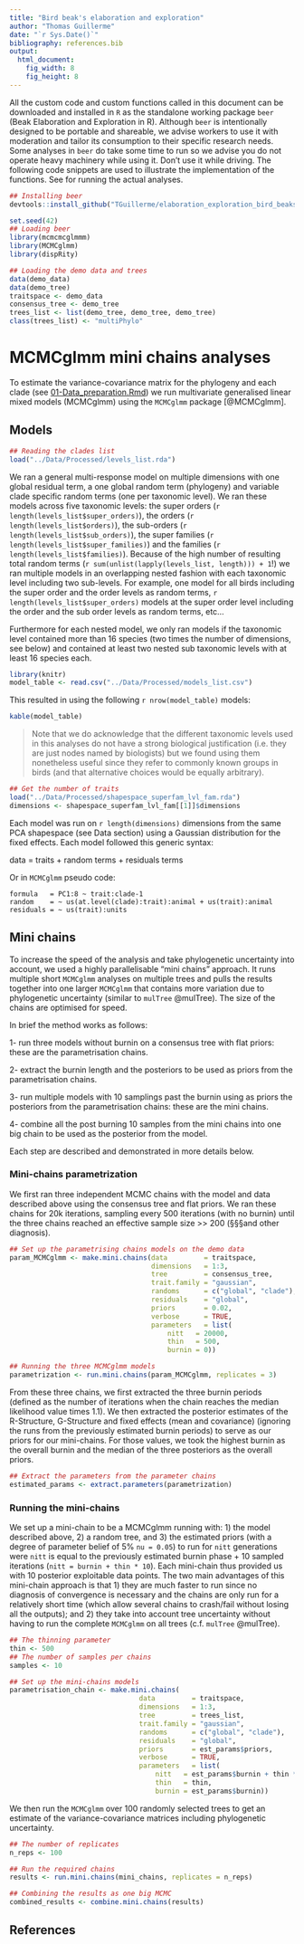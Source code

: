 ```yaml
---
title: "Bird beak's elaboration and exploration"
author: "Thomas Guillerme"
date: "`r Sys.Date()`"
bibliography: references.bib
output:
  html_document:
    fig_width: 8
    fig_height: 8
---
```


All the custom code and custom functions called in this document can be downloaded and installed in `R` as the standalone working package `beer` (Beak Elaboration and Exploration in R).
Although `beer` is intentionally designed to be portable and shareable, we advise workers to use it with moderation and tailor its consumption to their specific research needs.
Some analyses in `beer` do take some time to run so we advise you do not operate heavy machinery while using it.
Don't use it while driving.
The following code snippets are used to illustrate the implementation of the functions.
See <!-- §§§run_replicates_script --> for running the actual analyses.


```r
## Installing beer
devtools::install_github("TGuillerme/elaboration_exploration_bird_beaks/beer")
```

```r
set.seed(42)
## Loading beer
library(mcmcmcglmmm)
library(MCMCglmm)
library(dispRity)

## Loading the demo data and trees
data(demo_data)
data(demo_tree)
traitspace <- demo_data
consensus_tree <- demo_tree
trees_list <- list(demo_tree, demo_tree, demo_tree)
class(trees_list) <- "multiPhylo"
```

# MCMCglmm mini chains analyses

To estimate the variance-covariance matrix for the phylogeny and each clade (see [01-Data_preparation.Rmd](01-Data_preparation.Rmd)) we run multivariate generalised linear mixed models (MCMCglmm) using the `MCMCglmm` package [@MCMCglmm].

## Models


```r
## Reading the clades list
load("../Data/Processed/levels_list.rda")
```

We ran a general multi-response model on multiple dimensions with one global residual term, a one global random term (phylogeny) and variable clade specific random terms (one per taxonomic level).
We ran these models across five taxonomic levels: the super orders (`r length(levels_list$super_orders)`), the orders (`r length(levels_list$orders)`), the sub-orders (`r length(levels_list$sub_orders)`), the super families (`r length(levels_list$super_families)`) and the families (`r length(levels_list$families)`).
Because of the high number of resulting total random terms (`r sum(unlist(lapply(levels_list, length))) + 1`!) we ran multiple models in an overlapping nested fashion with each taxonomic level including two sub-levels.
For example, one model for all birds including the super order and the order levels as random terms, `r length(levels_list$super_orders)` models at the super order level including the order and the sub order levels as random terms, etc...

Furthermore for each nested model, we only ran models if the taxonomic level contained more than 16 species (two times the number of dimensions, see below) and contained at least two nested sub taxonomic levels with at least 16 species each.

```r
library(knitr)
model_table <- read.csv("../Data/Processed/models_list.csv")
```

This resulted in using the following `r nrow(model_table)` models:

```r
kable(model_table)
```

> Note that we do acknowledge that the different taxonomic levels used in this analyses do not have a strong biological justification (i.e. they are just nodes named by biologists) but we found using them nonetheless useful since they refer to commonly known groups in birds (and that alternative choices would be equally arbitrary).

```r
## Get the number of traits
load("../Data/Processed/shapespace_superfam_lvl_fam.rda")
dimensions <- shapespace_superfam_lvl_fam[[1]]$dimensions
```

Each model was run on `r length(dimensions)` dimensions from the same PCA shapespace (see Data section) <!-- TG:TODO --> using a Gaussian distribution for the fixed effects.
Each model followed this generic syntax:

data = traits + random terms + residuals terms

Or in `MCMCglmm` pseudo code:

```
formula   = PC1:8 ~ trait:clade-1
random    = ~ us(at.level(clade):trait):animal + us(trait):animal
residuals = ~ us(trait):units
```
<!-- TG:TODO: explain that much better) -->

## Mini chains

To increase the speed of the analysis and take phylogenetic uncertainty into account, we used a highly parallelisable "mini chains" approach.
It runs multiple short `MCMCglmm` analyses on multiple trees and pulls the results together into one larger `MCMCglmm` that contains more variation due to phylogenetic uncertainty (similar to `mulTree` @mulTree).
The size of the chains are optimised for speed.

In brief the method works as follows:
 
 1- run three models without burnin on a consensus tree with flat priors: these are the parametrisation chains.
 
 2- extract the burnin length and the posteriors to be used as priors from the parametrisation chains.
 
 3- run multiple models with 10 samplings past the burnin using as priors the posteriors from the parametrisation chains: these are the mini chains.
 
 4- combine all the post burning 10 samples from the mini chains into one big chain to be used as the posterior from the model.

Each step are described and demonstrated in more details below.

### Mini-chains parametrization

We first ran three independent MCMC chains with the model and data described above using the consensus tree and flat priors.
We ran these chains for 20k iterations, sampling every 500 iterations (with no burnin) until the three chains reached an effective sample size >> 200 (§§§and other diagnosis). 
<!-- TG: TODO! -->
 
```r
## Set up the parametrising chains models on the demo data
param_MCMCglmm <- make.mini.chains(data         = traitspace,
                                   dimensions   = 1:3,
                                   tree         = consensus_tree,
                                   trait.family = "gaussian",
                                   randoms      = c("global", "clade"),
                                   residuals    = "global",
                                   priors       = 0.02,
                                   verbose      = TRUE,
                                   parameters   = list(
                                       nitt   = 20000,
                                       thin   = 500,
                                       burnin = 0))

## Running the three MCMCglmm models
parametrization <- run.mini.chains(param_MCMCglmm, replicates = 3)
```

From these three chains, we first extracted the three burnin periods (defined as the number of iterations when the chain reaches the median likelihood value times 1.1).
We then extracted the posterior estimates of the R-Structure, G-Structure and fixed effects (mean and covariance) (ignoring the runs from the previously estimated burnin periods) to serve as our priors for our mini-chains. 
For those values, we took the highest burnin as the overall burnin and the median of the three posteriors as the overall priors.

```r
## Extract the parameters from the parameter chains
estimated_params <- extract.parameters(parametrization)
```

### Running the mini-chains

We set up a mini-chain to be a MCMCglmm running with:
  1) the model described above,
  2) a random tree, and
  3) the estimated priors (with a degree of parameter belief of 5% `nu = 0.05`) to run for `nitt` generations were `nitt` is equal to the previously estimated burnin phase + 10 sampled iterations (`nitt = burnin + thin * 10`).
Each mini-chain thus provided us with 10 posterior exploitable data points.
The two main advantages of this mini-chain approach is that
  1) they are much faster to run since no diagnosis of convergence is necessary and the chains are only run for a relatively short time (which allow several chains to crash/fail without losing all the outputs); and
  2) they take into account tree uncertainty without having to run the complete `MCMCglmm` on all trees (c.f. `mulTree` @mulTree).


```r

## The thinning parameter
thin <- 500
## The number of samples per chains
samples <- 10

## Set up the mini-chains models
parametrisation_chain <- make.mini.chains(
                                data         = traitspace,
                                dimensions   = 1:3,
                                tree         = trees_list,
                                trait.family = "gaussian",
                                randoms      = c("global", "clade"),
                                residuals    = "global",
                                priors       = est_params$priors,
                                verbose      = TRUE,
                                parameters   = list(
                                    nitt   = est_params$burnin + thin * samples,
                                    thin   = thin,
                                    burnin = est_params$burnin))
```

We then run the `MCMCglmm` over 100 randomly selected trees to get an estimate of the variance-covariance matrices including phylogenetic uncertainty.

```r
## The number of replicates
n_reps <- 100

## Run the required chains
results <- run.mini.chains(mini_chains, replicates = n_reps)

## Combining the results as one big MCMC
combined_results <- combine.mini.chains(results)
```



<!-- 

#### Number of runs optimisation (TO BE DEVELOPED?)

```r
## Function for running one mini chain on a random tree (and saving the results)
fun.mini.chains <- function() {
    run.mini.chains(mini_chains, replicates = 1, path = "../Data/Processed/MCMC/", file.name = "mini.chains")
}
```

To make sure we reached consistent results, we run the set of N mini-chains were N was determined using the following variance optimisation algorithm.
 
 * 1. run an initial $N = 20$ chains;
 * 2. estimate the $V_{1}$, the pooled variances for each parameters in the chain (V1 is a vector of length §§§);
 * 3. update N to N = N * 1.05 and run an additional 5% chains;
 * 4. estimate $V_{2}$, the pooled variances for each parameters in the chain;
 * 5. calculate $\Delta_V$, the absolute change between $V_{1}$ and $V_{2}$ as ($\sqrt{(\frac{V_{1}}/{V_{2}} - 1)^{2}}$).
 * 6. If $\Delta_V < 0.05$ (meaning an increase of 5% of the replicates resulted in an increase of the parameters of less than 5%), the desired number of mini-chains is reached. Else, set $V_{1} = V_{2}$ and repeat from step 3.


```r
## The summary function

```


After reaching the desired $N$ chains, we pulled all the posterior estimates together back into a "standard" big MCMCglmm with a posterior distribution including the effective results and the phylogenetic uncertainty.

-->

## References
